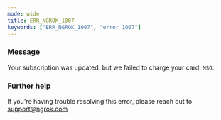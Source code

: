 ```yaml
---
mode: wide
title: ERR_NGROK_1007
keywords: ["ERR_NGROK_1007", "error 1007"]
---
```



### Message

Your subscription was updated, but we failed to charge your card: `MSG`.

<ErrorDetails />

### Further help

If you're having trouble resolving this error, please reach out to [support@ngrok.com](mailto:support@ngrok.com?subject=Help%20with%20ERR_NGROK_1007)
